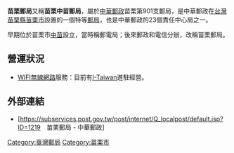 {{unreferenced|time=2013-12-17T06:44:27+00:00}}
'''苗栗郵局'''又稱'''苗栗中苗郵局'''，屬於[[中華郵政|中華郵政]]苗栗第901支郵局，是中華郵政在[[台灣|台灣]][[苗栗縣|苗栗縣]][[苗栗市|苗栗市]]設置的一個特等[[郵局|郵局]]，也是中華郵政的23個責任中心局之一。

早期位於苗栗市[[中苗|中苗]]設立，當時稱郵電局；後來郵政和電信分辦，改稱苗栗郵局。

== 營運狀況 ==
*[[WIFI|WIFI]][[無線網路|無線網路]]服務：目前有[[I-Taiwan|I-Taiwan]]進駐經營。

== 外部連結 ==
*[https://subservices.post.gov.tw/post/internet/Q_localpost/default.jsp?ID=1219　苗栗郵局 - 中華郵政]

[[Category:臺灣郵局|Category:臺灣郵局]]
[[Category:苗栗市|Category:苗栗市]]